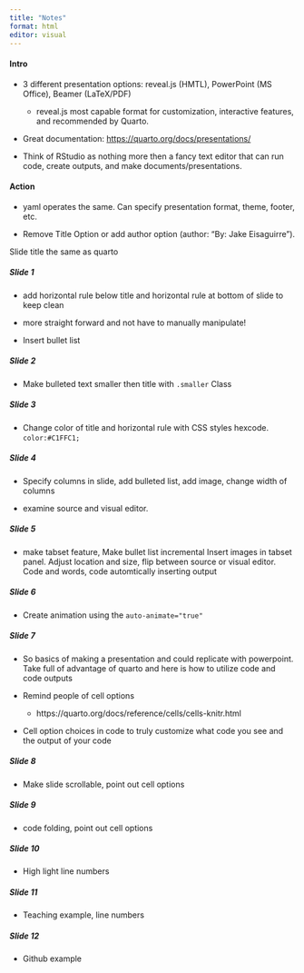 ```yaml
---
title: "Notes"
format: html
editor: visual
---
```


#### Intro

-   3 different presentation options: reveal.js (HMTL), PowerPoint (MS Office), Beamer (LaTeX/PDF)

    -   reveal.js most capable format for customization, interactive features, and recommended by Quarto.

-   Great documentation: <https://quarto.org/docs/presentations/>

-   Think of RStudio as nothing more then a fancy text editor that can run code, create outputs, and make documents/presentations.

#### Action

-   yaml operates the same.
    Can specify presentation format, theme, footer, etc.

-   Remove Title Option or add author option (author: "By: Jake Eisaguirre").

Slide title the same as quarto

##### Slide 1

-   add horizontal rule below title and horizontal rule at bottom of slide to keep clean

-   more straight forward and not have to manually manipulate!

-   Insert bullet list

##### Slide 2

-   Make bulleted text smaller then title with `.smaller` Class

##### Slide 3

-   Change color of title and horizontal rule with CSS styles hexcode.
    `color:#C1FFC1;`

##### Slide 4

-   Specify columns in slide, add bulleted list, add image, change width of columns

-   examine source and visual editor.

##### Slide 5

-   make tabset feature, Make bullet list incremental Insert images in tabset panel.
    Adjust location and size, flip between source or visual editor.
    Code and words, code automtically inserting output

##### Slide 6

-   Create animation using the `auto-animate="true"`

##### Slide 7

-   So basics of making a presentation and could replicate with powerpoint.
    Take full of advantage of quarto and here is how to utilize code and code outputs

-   Remind people of cell options

    -   https://quarto.org/docs/reference/cells/cells-knitr.html

-   Cell option choices in code to truly customize what code you see and the output of your code

##### Slide 8

-   Make slide scrollable, point out cell options

##### Slide 9

-   code folding, point out cell options

##### Slide 10

-   High light line numbers

##### Slide 11

-   Teaching example, line numbers

##### Slide 12

-   Github example

#### 
